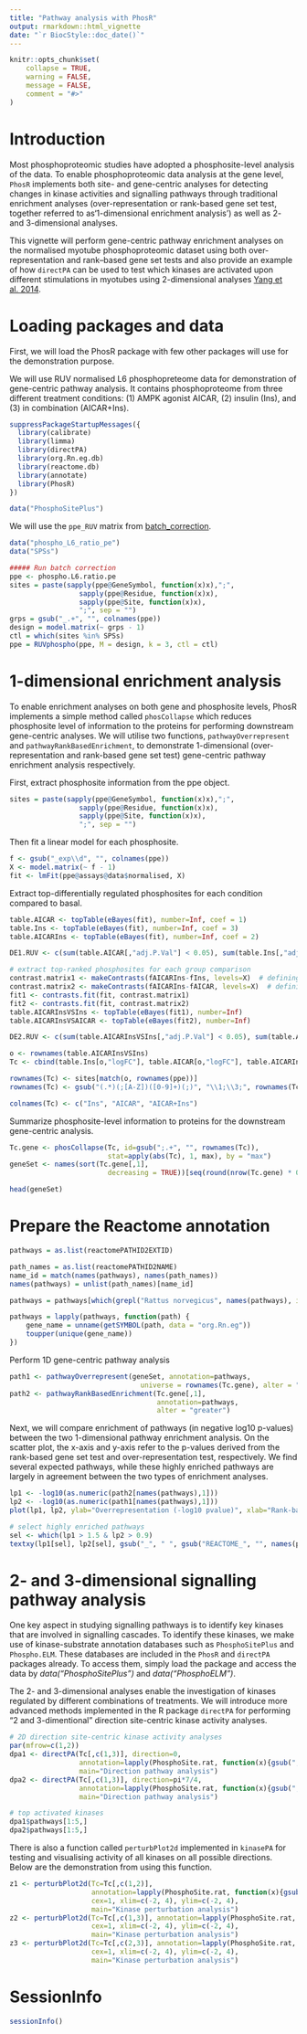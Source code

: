 ```yaml
---
title: "Pathway analysis with PhosR"
output: rmarkdown::html_vignette
date: "`r BiocStyle::doc_date()`"
---
```


```r
knitr::opts_chunk$set(
    collapse = TRUE,
    warning = FALSE,
    message = FALSE,
    comment = "#>"
)
```

# Introduction

Most phosphoproteomic studies have adopted a phosphosite-level analysis of the data. To enable phosphoproteomic data analysis at the gene level, `PhosR` implements both site- and gene-centric analyses for detecting changes in kinase activities and signalling pathways through traditional enrichment analyses (over-representation or rank-based gene set test, together referred to as‘1-dimensional enrichment analysis’) as well as 2- and 3-dimensional analyses.  

This vignette will perform gene-centric pathway enrichment analyses on the normalised myotube phosphoproteomic dataset using both over-representation and rank--based gene set tests and also provide an example of how `directPA` can be used to test which kinases are activated upon different stimulations in myotubes using 2-dimensional analyses [Yang et al. 2014](https://academic.oup.com/bioinformatics/article/30/6/808/286146).

# Loading packages and data

First, we will load the PhosR package with few other packages will use for the demonstration purpose.

We will use RUV normalised L6 phosphopreteome data for demonstration of gene-centric pathway analysis. It contains phosphoproteome from three different treatment conditions: (1) AMPK agonist AICAR, (2) insulin (Ins), and (3) in combination (AICAR+Ins).

```r
suppressPackageStartupMessages({
  library(calibrate)
  library(limma)
  library(directPA)
  library(org.Rn.eg.db)
  library(reactome.db)
  library(annotate)
  library(PhosR)
})
```

```r
data("PhosphoSitePlus")
```

We will use the `ppe_RUV` matrix from [batch_correction](https://pyanglab.github.io/PhosR/articles/batch_correction.html).

```r
data("phospho_L6_ratio_pe")
data("SPSs")

##### Run batch correction
ppe <- phospho.L6.ratio.pe
sites = paste(sapply(ppe@GeneSymbol, function(x)x),";",
                 sapply(ppe@Residue, function(x)x),
                 sapply(ppe@Site, function(x)x),
                 ";", sep = "")
grps = gsub("_.+", "", colnames(ppe))
design = model.matrix(~ grps - 1)
ctl = which(sites %in% SPSs)
ppe = RUVphospho(ppe, M = design, k = 3, ctl = ctl)
```

# 1-dimensional enrichment analysis 

To enable enrichment analyses on both gene and phosphosite levels, PhosR implements a simple method called `phosCollapse` which reduces phosphosite level of information to the proteins for performing downstream gene-centric analyses. We will utilise two functions, `pathwayOverrepresent` and `pathwayRankBasedEnrichment`, to demonstrate 1-dimensional (over-representation and rank-based gene set test) gene-centric pathway enrichment analysis respectively.

First, extract phosphosite information from the ppe object.
```r
sites = paste(sapply(ppe@GeneSymbol, function(x)x),";",
                 sapply(ppe@Residue, function(x)x),
                 sapply(ppe@Site, function(x)x),
                 ";", sep = "")
```

Then fit a linear model for each phosphosite.
```r
f <- gsub("_exp\\d", "", colnames(ppe))
X <- model.matrix(~ f - 1)
fit <- lmFit(ppe@assays@data$normalised, X)
```

Extract top-differentially regulated phosphosites for each condition compared to basal.
```r
table.AICAR <- topTable(eBayes(fit), number=Inf, coef = 1)
table.Ins <- topTable(eBayes(fit), number=Inf, coef = 3)
table.AICARIns <- topTable(eBayes(fit), number=Inf, coef = 2)

DE1.RUV <- c(sum(table.AICAR[,"adj.P.Val"] < 0.05), sum(table.Ins[,"adj.P.Val"] < 0.05), sum(table.AICARIns[,"adj.P.Val"] < 0.05))

# extract top-ranked phosphosites for each group comparison
contrast.matrix1 <- makeContrasts(fAICARIns-fIns, levels=X)  # defining group comparisons
contrast.matrix2 <- makeContrasts(fAICARIns-fAICAR, levels=X)  # defining group comparisons
fit1 <- contrasts.fit(fit, contrast.matrix1)
fit2 <- contrasts.fit(fit, contrast.matrix2)
table.AICARInsVSIns <- topTable(eBayes(fit1), number=Inf)
table.AICARInsVSAICAR <- topTable(eBayes(fit2), number=Inf)

DE2.RUV <- c(sum(table.AICARInsVSIns[,"adj.P.Val"] < 0.05), sum(table.AICARInsVSAICAR[,"adj.P.Val"] < 0.05))

o <- rownames(table.AICARInsVSIns)
Tc <- cbind(table.Ins[o,"logFC"], table.AICAR[o,"logFC"], table.AICARIns[o,"logFC"])

rownames(Tc) <- sites[match(o, rownames(ppe))]
rownames(Tc) <- gsub("(.*)(;[A-Z])([0-9]+)(;)", "\\1;\\3;", rownames(Tc))

colnames(Tc) <- c("Ins", "AICAR", "AICAR+Ins")
```

Summarize phosphosite-level information to proteins for the downstream gene-centric analysis.
```r
Tc.gene <- phosCollapse(Tc, id=gsub(";.+", "", rownames(Tc)), 
                        stat=apply(abs(Tc), 1, max), by = "max")
geneSet <- names(sort(Tc.gene[,1], 
                        decreasing = TRUE))[seq(round(nrow(Tc.gene) * 0.1))]

head(geneSet)
```

# Prepare the Reactome annotation
```r
pathways = as.list(reactomePATHID2EXTID)

path_names = as.list(reactomePATHID2NAME)
name_id = match(names(pathways), names(path_names))
names(pathways) = unlist(path_names)[name_id]

pathways = pathways[which(grepl("Rattus norvegicus", names(pathways), ignore.case = TRUE))]

pathways = lapply(pathways, function(path) {
    gene_name = unname(getSYMBOL(path, data = "org.Rn.eg"))
    toupper(unique(gene_name))
})
```

Perform 1D gene-centric pathway analysis
```r
path1 <- pathwayOverrepresent(geneSet, annotation=pathways, 
                                universe = rownames(Tc.gene), alter = "greater")
path2 <- pathwayRankBasedEnrichment(Tc.gene[,1], 
                                    annotation=pathways, 
                                    alter = "greater")
```

Next, we will compare enrichment of pathways (in negative log10 p-values) between the two 1-dimensional pathway enrichment analysis. On the scatter plot, the x-axis and y-axis refer to the p-values derived from the rank-based gene set test and over-representation test, respectively. We find several expected pathways, while these highly enriched pathways are largely in agreement between the two types of enrichment analyses.

```r
lp1 <- -log10(as.numeric(path2[names(pathways),1]))
lp2 <- -log10(as.numeric(path1[names(pathways),1]))
plot(lp1, lp2, ylab="Overrepresentation (-log10 pvalue)", xlab="Rank-based enrichment (-log10 pvalue)", main="Comparison of 1D pathway analyses", xlim = c(0, 10))

# select highly enriched pathways
sel <- which(lp1 > 1.5 & lp2 > 0.9)
textxy(lp1[sel], lp2[sel], gsub("_", " ", gsub("REACTOME_", "", names(pathways)))[sel])
```

# 2- and 3-dimensional signalling pathway analysis

One key aspect in studying signalling pathways is to identify key kinases that are involved in signalling cascades. To identify these kinases, we make use of kinase-substrate annotation databases such as `PhosphoSitePlus` and `Phospho.ELM`. These databases are included in the `PhosR` and `directPA` packages already. To access them, simply load the package and access the data by *data("PhosphoSitePlus")* and *data("PhosphoELM")*.

The 2- and 3-dimensional analyses enable the investigation of kinases regulated by different combinations of treatments. We will introduce more advanced methods implemented in the R package `directPA` for performing “2 and 3-dimentional” direction site-centric kinase activity analyses.

```r
# 2D direction site-centric kinase activity analyses
par(mfrow=c(1,2))
dpa1 <- directPA(Tc[,c(1,3)], direction=0, 
                 annotation=lapply(PhosphoSite.rat, function(x){gsub(";[STY]", ";", x)}), 
                 main="Direction pathway analysis")
dpa2 <- directPA(Tc[,c(1,3)], direction=pi*7/4, 
                 annotation=lapply(PhosphoSite.rat, function(x){gsub(";[STY]", ";", x)}), 
                 main="Direction pathway analysis")

# top activated kinases
dpa1$pathways[1:5,]
dpa2$pathways[1:5,]
```

There is also a function called `perturbPlot2d` implemented in `kinasePA` for testing and visualising activity of all kinases on all possible directions. Below are the demonstration from using this function. 

```r
z1 <- perturbPlot2d(Tc=Tc[,c(1,2)], 
                    annotation=lapply(PhosphoSite.rat, function(x){gsub(";[STY]", ";", x)}),
                    cex=1, xlim=c(-2, 4), ylim=c(-2, 4), 
                    main="Kinase perturbation analysis")
z2 <- perturbPlot2d(Tc=Tc[,c(1,3)], annotation=lapply(PhosphoSite.rat, function(x){gsub(";[STY]", ";", x)}),
                    cex=1, xlim=c(-2, 4), ylim=c(-2, 4), 
                    main="Kinase perturbation analysis")
z3 <- perturbPlot2d(Tc=Tc[,c(2,3)], annotation=lapply(PhosphoSite.rat, function(x){gsub(";[STY]", ";", x)}),
                    cex=1, xlim=c(-2, 4), ylim=c(-2, 4), 
                    main="Kinase perturbation analysis")
```

# SessionInfo

```r
sessionInfo()
```

